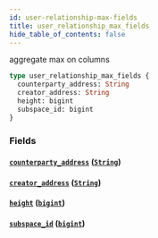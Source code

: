```yaml
---
id: user-relationship-max-fields
title: user_relationship_max_fields
hide_table_of_contents: false
---
```


aggregate max on columns

```graphql
type user_relationship_max_fields {
  counterparty_address: String
  creator_address: String
  height: bigint
  subspace_id: bigint
}
```

### Fields

#### [`counterparty_address`](#) ([`String`](/07-graphql/scalars/string))

#### [`creator_address`](#) ([`String`](/07-graphql/scalars/string))

#### [`height`](#) ([`bigint`](/07-graphql/scalars/bigint))

#### [`subspace_id`](#) ([`bigint`](/07-graphql/scalars/bigint))
